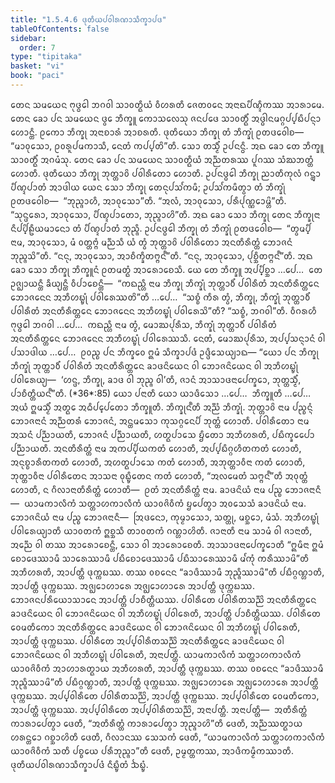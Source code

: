 ```yaml
---
title: "1.5.4.6 ᨴᩩᨲᩥᨿᨸᩅᩤᩁᨱᩣᩈᩥᨠ᩠ᨡᩣᨸᨴ"
tableOfContents: false
sidebar:
  order: 7
type: "tipitaka"
basket: "vi"
book: "paci"
---
```



<DynamicBreadcrumb />

<Division number="242" book="paci">

<Paragraph number="784" book="paci">
ᨲᩮᨶ ᩈᨾᨿᩮᨶ ᨻᩩᨴ᩠ᨵᩮᩤ ᨽᨣᩅᩤ ᩈᩣᩅᨲ᩠ᨳᩥᨿᩴ ᩅᩥᩉᩁᨲᩥ ᨩᩮᨲᩅᨶᩮ ᩋᨶᩣᨳᨸᩥᨱ᩠ᨯᩥᨠᩔ ᩋᩣᩁᩣᨾᩮ. ᨲᩮᨶ ᨡᩮᩣ ᨸᨶ ᩈᨾᨿᩮᨶ ᨴ᩠ᩅᩮ ᨽᩥᨠ᩠ᨡᩪ ᨠᩮᩣᩈᩃᩮᩈᩩ ᨩᨶᨸᨴᩮ ᩈᩣᩅᨲ᩠ᨳᩥᩴ ᩋᨴ᩠ᨵᩤᨶᨾᨣ᩠ᨣᨸ᩠ᨸᨭᩥᨸᨶ᩠ᨶᩣ ᩉᩮᩣᨶ᩠ᨲᩥ. ᩑᨠᩮᩣ ᨽᩥᨠ᩠ᨡᩩ ᩋᨶᩣᨧᩣᩁᩴ ᩋᩣᨧᩁᨲᩥ. ᨴᩩᨲᩥᨿᩮᩣ ᨽᩥᨠ᩠ᨡᩩ ᨲᩴ ᨽᩥᨠ᩠ᨡᩩᩴ ᩑᨲᨴᩅᩮᩤᨧ—  “ᨾᩣᩅᩩᩈᩮᩣ, ᩑᩅᩁᩪᨸᨾᨠᩣᩈᩥ, ᨶᩮᨲᩴ ᨠᨸ᩠ᨸᨲᩦ”ᨲᩥ. ᩈᩮᩣ ᨲᩈ᩠ᨾᩥᩴ ᩏᨸᨶᨶ᩠ᨵᩥ. ᩋᨳ ᨡᩮᩣ ᨲᩮ ᨽᩥᨠ᩠ᨡᩪ ᩈᩣᩅᨲ᩠ᨳᩥᩴ ᩋᨣᨾᩴᩈᩩ. ᨲᩮᨶ ᨡᩮᩣ ᨸᨶ ᩈᨾᨿᩮᨶ ᩈᩣᩅᨲ᩠ᨳᩥᨿᩴ ᩋᨬ᩠ᨬᨲᩁᩔ ᨸᩪᨣᩔ ᩈᩴᨥᨽᨲ᩠ᨲᩴ ᩉᩮᩣᨲᩥ. ᨴᩩᨲᩥᨿᩮᩣ ᨽᩥᨠ᩠ᨡᩩ ᨽᩩᨲ᩠ᨲᩣᩅᩦ ᨸᩅᩤᩁᩥᨲᩮᩣ ᩉᩮᩣᨲᩥ. ᩏᨸᨶᨴ᩠ᨵᩮᩤ ᨽᩥᨠ᩠ᨡᩩ ᨬᩣᨲᩥᨠᩩᩃᩴ ᨣᨶ᩠ᨲ᩠ᩅᩣ ᨸᩥᨱ᩠ᨯᨸᩣᨲᩴ ᩋᩣᨴᩤᨿ ᨿᩮᨶ ᩈᩮᩣ ᨽᩥᨠ᩠ᨡᩩ ᨲᩮᨶᩩᨸᩈᩘᨠᨾᩥ; ᩏᨸᩈᩘᨠᨾᩥᨲ᩠ᩅᩣ ᨲᩴ ᨽᩥᨠ᩠ᨡᩩᩴ ᩑᨲᨴᩅᩮᩤᨧ—  “ᨽᩩᨬ᩠ᨩᩣᩉᩥ, ᩋᩣᩅᩩᩈᩮᩣ”ᨲᩥ. “ᩋᩃᩴ, ᩋᩣᩅᩩᩈᩮᩣ, ᨸᩁᩥᨸᩩᨱ᩠ᨱᩮᩣᨾ᩠ᩉᩦ”ᨲᩥ. “ᩈᩩᨶ᩠ᨴᩁᩮᩣ, ᩋᩣᩅᩩᩈᩮᩣ, ᨸᩥᨱ᩠ᨯᨸᩣᨲᩮᩣ, ᨽᩩᨬ᩠ᨩᩣᩉᩦ”ᨲᩥ. ᩋᨳ ᨡᩮᩣ ᩈᩮᩣ ᨽᩥᨠ᩠ᨡᩩ ᨲᩮᨶ ᨽᩥᨠ᩠ᨡᩩᨶᩣ ᨶᩥᨸ᩠ᨸᩦᩊᩥᨿᨾᩣᨶᩮᩣ ᨲᩴ ᨸᩥᨱ᩠ᨯᨸᩣᨲᩴ ᨽᩩᨬ᩠ᨩᩥ. ᩏᨸᨶᨴ᩠ᨵᩮᩤ ᨽᩥᨠ᩠ᨡᩩ ᨲᩴ ᨽᩥᨠ᩠ᨡᩩᩴ ᩑᨲᨴᩅᩮᩤᨧ—  “ᨲ᩠ᩅᨾ᩠ᨸᩥ ᨶᩣᨾ, ᩋᩣᩅᩩᩈᩮᩣ, ᨾᩴ ᩅᨲ᩠ᨲᨻ᩠ᨻᩴ ᨾᨬ᩠ᨬᩈᩥ ᨿᩴ ᨲ᩠ᩅᩴ ᨽᩩᨲ᩠ᨲᩣᩅᩦ ᨸᩅᩤᩁᩥᨲᩮᩣ ᩋᨶᨲᩥᩁᩥᨲ᩠ᨲᩴ ᨽᩮᩣᨩᨶᩴ ᨽᩩᨬ᩠ᨩᩈᩦ”ᨲᩥ. “ᨶᨶᩩ, ᩋᩣᩅᩩᩈᩮᩣ, ᩋᩣᨧᩥᨠ᩠ᨡᩥᨲᨻ᩠ᨻᨶ᩺”ᨲᩥ. “ᨶᨶᩩ, ᩋᩣᩅᩩᩈᩮᩣ, ᨸᩩᨧ᩠ᨨᩥᨲᨻ᩠ᨻᨶ᩺”ᨲᩥ.
</Paragraph>

<Paragraph number="785" book="paci">
ᩋᨳ ᨡᩮᩣ ᩈᩮᩣ ᨽᩥᨠ᩠ᨡᩩ ᨽᩥᨠ᩠ᨡᩪᨶᩴ ᩑᨲᨾᨲ᩠ᨳᩴ ᩋᩣᩁᩮᩣᨧᩮᩈᩥ. ᨿᩮ ᨲᩮ ᨽᩥᨠ᩠ᨡᩪ ᩋᨸ᩠ᨸᩥᨧ᩠ᨨᩣ …ᨸᩮ…  ᨲᩮ ᩏᨩ᩠ᨫᩣᨿᨶ᩠ᨲᩥ ᨡᩥᨿ᩠ᨿᨶ᩠ᨲᩥ ᩅᩥᨸᩣᨧᩮᨶ᩠ᨲᩥ—  “ᨠᨳᨬ᩠ᩉᩥ ᨶᩣᨾ ᨽᩥᨠ᩠ᨡᩩ ᨽᩥᨠ᩠ᨡᩩᩴ ᨽᩩᨲ᩠ᨲᩣᩅᩥᩴ ᨸᩅᩤᩁᩥᨲᩴ ᩋᨶᨲᩥᩁᩥᨲ᩠ᨲᩮᨶ ᨽᩮᩣᨩᨶᩮᨶ ᩋᨽᩥᩉᨭ᩠ᨮᩩᩴ ᨸᩅᩤᩁᩮᩔᨲᩦ”ᨲᩥ …ᨸᩮ…  “ᩈᨧ᩠ᨧᩴ ᨠᩥᩁ ᨲ᩠ᩅᩴ, ᨽᩥᨠ᩠ᨡᩩ, ᨽᩥᨠ᩠ᨡᩩᩴ ᨽᩩᨲ᩠ᨲᩣᩅᩥᩴ ᨸᩅᩤᩁᩥᨲᩴ ᩋᨶᨲᩥᩁᩥᨲ᩠ᨲᩮᨶ ᨽᩮᩣᨩᨶᩮᨶ ᩋᨽᩥᩉᨭ᩠ᨮᩩᩴ ᨸᩅᩤᩁᩮᩈᩦ”ᨲᩥ? “ᩈᨧ᩠ᨧᩴ, ᨽᨣᩅᩤ”ᨲᩥ. ᩅᩥᨣᩁᩉᩥ ᨻᩩᨴ᩠ᨵᩮᩤ ᨽᨣᩅᩤ …ᨸᩮ…  ᨠᨳᨬ᩠ᩉᩥ ᨶᩣᨾ ᨲ᩠ᩅᩴ, ᨾᩮᩣᨥᨸᩩᩁᩥᩈ, ᨽᩥᨠ᩠ᨡᩩᩴ ᨽᩩᨲ᩠ᨲᩣᩅᩥᩴ ᨸᩅᩤᩁᩥᨲᩴ ᩋᨶᨲᩥᩁᩥᨲ᩠ᨲᩮᨶ ᨽᩮᩣᨩᨶᩮᨶ ᩋᨽᩥᩉᨭ᩠ᨮᩩᩴ ᨸᩅᩤᩁᩮᩔᩈᩥ. ᨶᩮᨲᩴ, ᨾᩮᩣᨥᨸᩩᩁᩥᩈ, ᩋᨸ᩠ᨸᩈᨶ᩠ᨶᩣᨶᩴ ᩅᩤ ᨸᩈᩣᨴᩤᨿ …ᨸᩮ…  ᩑᩅᨬ᩠ᨧ ᨸᨶ ᨽᩥᨠ᩠ᨡᩅᩮ ᩍᨾᩴ ᩈᩥᨠ᩠ᨡᩣᨸᨴᩴ ᩏᨴ᩠ᨴᩥᩈᩮᨿ᩠ᨿᩣᨳ—
</Paragraph>

</Division>
<Division number="243" book="paci">

<Paragraph number="786" book="paci">
<Emphasis>“ᨿᩮᩣ ᨸᨶ ᨽᩥᨠ᩠ᨡᩩ ᨽᩥᨠ᩠ᨡᩩᩴ ᨽᩩᨲ᩠ᨲᩣᩅᩥᩴ ᨸᩅᩤᩁᩥᨲᩴ ᩋᨶᨲᩥᩁᩥᨲ᩠ᨲᩮᨶ ᨡᩣᨴᨶᩦᨿᩮᨶ ᩅᩤ ᨽᩮᩣᨩᨶᩦᨿᩮᨶ ᩅᩤ ᩋᨽᩥᩉᨭ᩠ᨮᩩᩴ ᨸᩅᩤᩁᩮᨿ᩠ᨿ—  ‘ᩉᨶ᩠ᨴ, ᨽᩥᨠ᩠ᨡᩩ, ᨡᩣᨴ ᩅᩤ ᨽᩩᨬ᩠ᨩ ᩅᩤ’ᨲᩥ, ᨩᩣᨶᩴ ᩋᩣᩈᩣᨴᨶᩣᨸᩮᨠ᩠ᨡᩮᩣ, ᨽᩩᨲ᩠ᨲᩈ᩠ᨾᩥᩴ, ᨸᩣᨧᩥᨲ᩠ᨲᩥᨿᨶ᩺”</Emphasis>ᨲᩥ. (*36*:<Emphasis>85</Emphasis>)
</Paragraph>

</Division>
<Division number="244" book="paci">

<Paragraph number="787" book="paci">
<Emphasis>ᨿᩮᩣ ᨸᨶᩣ</Emphasis>ᨲᩥ ᨿᩮᩣ ᨿᩣᨴᩥᩈᩮᩣ …ᨸᩮ…  <Emphasis>ᨽᩥᨠ᩠ᨡᩪ</Emphasis>ᨲᩥ …ᨸᩮ…  ᩋᨿᩴ ᩍᨾᩈ᩠ᨾᩥᩴ ᩋᨲ᩠ᨳᩮ ᩋᨵᩥᨸ᩠ᨸᩮᨲᩮᩣ ᨽᩥᨠ᩠ᨡᩪᨲᩥ.
</Paragraph>

<Paragraph number="788" book="paci">
<Emphasis>ᨽᩥᨠ᩠ᨡᩩᨶ᩺</Emphasis>ᨲᩥ ᩋᨬ᩠ᨬᩴ ᨽᩥᨠ᩠ᨡᩩᩴ.
</Paragraph>

<Paragraph number="789" book="paci">
<Emphasis>ᨽᩩᨲ᩠ᨲᩣᩅᩦ</Emphasis> ᨶᩣᨾ ᨸᨬ᩠ᨧᨶ᩠ᨶᩴ ᨽᩮᩣᨩᨶᩣᨶᩴ ᩋᨬ᩠ᨬᨲᩁᩴ ᨽᩮᩣᨩᨶᩴ, ᩋᨶ᩠ᨲᨾᩈᩮᩣ ᨠᩩᩈᨣ᩠ᨣᩮᨶᨸᩥ ᨽᩩᨲ᩠ᨲᩴ ᩉᩮᩣᨲᩥ.
</Paragraph>

<Paragraph number="790" book="paci">
<Emphasis>ᨸᩅᩤᩁᩥᨲᩮᩣ</Emphasis> ᨶᩣᨾ ᩋᩈᨶᩴ ᨸᨬ᩠ᨬᩣᨿᨲᩥ, ᨽᩮᩣᨩᨶᩴ ᨸᨬ᩠ᨬᩣᨿᨲᩥ, ᩉᨲ᩠ᨳᨸᩣᩈᩮ ᨮᩥᨲᩮᩣ ᩋᨽᩥᩉᩁᨲᩥ, ᨸᨭᩥᨠ᩠ᨡᩮᨸᩮᩣ ᨸᨬ᩠ᨬᩣᨿᨲᩥ.
</Paragraph>

<Paragraph number="791" book="paci">
<Emphasis>ᩋᨶᨲᩥᩁᩥᨲ᩠ᨲᩴ</Emphasis> ᨶᩣᨾ ᩋᨠᨸ᩠ᨸᩥᨿᨠᨲᩴ ᩉᩮᩣᨲᩥ, ᩋᨸ᩠ᨸᨭᩥᨣ᩠ᨣᩉᩥᨲᨠᨲᩴ ᩉᩮᩣᨲᩥ, ᩋᨶᩩᨧ᩠ᨧᩣᩁᩥᨲᨠᨲᩴ ᩉᩮᩣᨲᩥ, ᩋᩉᨲ᩠ᨳᨸᩣᩈᩮ ᨠᨲᩴ ᩉᩮᩣᨲᩥ, ᩋᨽᩩᨲ᩠ᨲᩣᩅᩥᨶᩣ ᨠᨲᩴ ᩉᩮᩣᨲᩥ, ᨽᩩᨲ᩠ᨲᩣᩅᩥᨶᩣ ᨸᩅᩤᩁᩥᨲᩮᨶ ᩋᩣᩈᨶᩣ ᩅᩩᨭ᩠ᨮᩥᨲᩮᨶ ᨠᨲᩴ ᩉᩮᩣᨲᩥ, “ᩋᩃᨾᩮᨲᩴ ᩈᨻ᩠ᨻᨶ᩺”ᨲᩥ ᩋᩅᩩᨲ᩠ᨲᩴ ᩉᩮᩣᨲᩥ, ᨶ ᨣᩥᩃᩣᨶᩣᨲᩥᩁᩥᨲ᩠ᨲᩴ ᩉᩮᩣᨲᩥ—  ᩑᨲᩴ ᩋᨶᨲᩥᩁᩥᨲ᩠ᨲᩴ ᨶᩣᨾ.
</Paragraph>

<Paragraph number="792" book="paci">
<Emphasis>ᨡᩣᨴᨶᩦᨿᩴ</Emphasis> ᨶᩣᨾ ᨸᨬ᩠ᨧ ᨽᩮᩣᨩᨶᩣᨶᩥ—  ᨿᩣᨾᨠᩣᩃᩥᨠᩴ ᩈᨲ᩠ᨲᩣᩉᨠᩣᩃᩥᨠᩴ ᨿᩣᩅᨩᩦᩅᩥᨠᩴ ᨮᨸᩮᨲ᩠ᩅᩣ ᩋᩅᩈᩮᩈᩴ ᨡᩣᨴᨶᩦᨿᩴ ᨶᩣᨾ.
</Paragraph>

<Paragraph number="793" book="paci">
<Emphasis>ᨽᩮᩣᨩᨶᩦᨿᩴ</Emphasis> ᨶᩣᨾ ᨸᨬ᩠ᨧ ᨽᩮᩣᨩᨶᩣᨶᩥ—  ᩒᨴᨶᩮᩣ, ᨠᩩᨾ᩠ᨾᩣᩈᩮᩣ, ᩈᨲ᩠ᨲᩩ, ᨾᨧ᩠ᨨᩮᩣ, ᨾᩴᩈᩴ.
</Paragraph>

<Paragraph number="794" book="paci">
<Emphasis>ᩋᨽᩥᩉᨭ᩠ᨮᩩᩴ ᨸᩅᩤᩁᩮᨿ᩠ᨿᩣ</Emphasis>ᨲᩥ ᨿᩣᩅᨲᨠᩴ ᩍᨧ᩠ᨨᩈᩥ ᨲᩣᩅᨲᨠᩴ ᨣᨱ᩠ᩉᩣᩉᩦᨲᩥ.
</Paragraph>

<Paragraph number="795" book="paci">
<Emphasis>ᨩᩣᨶᩣᨲᩥ</Emphasis> ᨶᩣᨾ ᩈᩣᨾᩴ ᩅᩤ ᨩᩣᨶᩣᨲᩥ, ᩋᨬ᩠ᨬᩮ ᩅᩤ ᨲᩔ ᩋᩣᩁᩮᩣᨧᩮᨶ᩠ᨲᩥ, ᩈᩮᩣ ᩅᩤ ᩋᩣᩁᩮᩣᨧᩮᨲᩥ.
</Paragraph>

<Paragraph number="796" book="paci">
<Emphasis>ᩋᩣᩈᩣᨴᨶᩣᨸᩮᨠ᩠ᨡᩮᩣ</Emphasis>ᨲᩥ “ᩍᨾᩥᨶᩣ ᩍᨾᩴ ᨧᩮᩣᨴᩮᩔᩣᨾᩥ ᩈᩣᩁᩮᩔᩣᨾᩥ ᨸᨭᩥᨧᩮᩣᨴᩮᩔᩣᨾᩥ ᨸᨭᩥᩈᩣᩁᩮᩔᩣᨾᩥ ᨾᩘᨠᩩᩴ ᨠᩁᩥᩔᩣᨾᩦ”ᨲᩥ ᩋᨽᩥᩉᩁᨲᩥ, ᩋᩣᨸᨲ᩠ᨲᩥ ᨴᩩᨠ᩠ᨠᨭᩔ. ᨲᩔ ᩅᨧᨶᩮᨶ “ᨡᩣᨴᩥᩔᩣᨾᩥ ᨽᩩᨬ᩠ᨩᩥᩔᩣᨾᩦ”ᨲᩥ ᨸᨭᩥᨣ᩠ᨣᨱ᩠ᩉᩣᨲᩥ, ᩋᩣᨸᨲ᩠ᨲᩥ ᨴᩩᨠ᩠ᨠᨭᩔ. ᩋᨩ᩠ᨫᩮᩣᩉᩣᩁᩮ ᩋᨩ᩠ᨫᩮᩣᩉᩣᩁᩮ ᩋᩣᨸᨲ᩠ᨲᩥ ᨴᩩᨠ᩠ᨠᨭᩔ. ᨽᩮᩣᨩᨶᨸᩁᩥᨿᩮᩣᩈᩣᨶᩮ ᩋᩣᨸᨲ᩠ᨲᩥ ᨸᩣᨧᩥᨲ᩠ᨲᩥᨿᩔ.
</Paragraph>

</Division>
<Division number="245" book="paci">

<Paragraph number="797" book="paci">
ᨸᩅᩤᩁᩥᨲᩮ ᨸᩅᩤᩁᩥᨲᩈᨬ᩠ᨬᩦ ᩋᨶᨲᩥᩁᩥᨲ᩠ᨲᩮᨶ ᨡᩣᨴᨶᩦᨿᩮᨶ ᩅᩤ ᨽᩮᩣᨩᨶᩦᨿᩮᨶ ᩅᩤ ᩋᨽᩥᩉᨭ᩠ᨮᩩᩴ ᨸᩅᩤᩁᩮᨲᩥ, ᩋᩣᨸᨲ᩠ᨲᩥ ᨸᩣᨧᩥᨲ᩠ᨲᩥᨿᩔ. ᨸᩅᩤᩁᩥᨲᩮ ᩅᩮᨾᨲᩥᨠᩮᩣ ᩋᨶᨲᩥᩁᩥᨲ᩠ᨲᩮᨶ ᨡᩣᨴᨶᩦᨿᩮᨶ ᩅᩤ ᨽᩮᩣᨩᨶᩦᨿᩮᨶ ᩅᩤ ᩋᨽᩥᩉᨭ᩠ᨮᩩᩴ ᨸᩅᩤᩁᩮᨲᩥ, ᩋᩣᨸᨲ᩠ᨲᩥ ᨴᩩᨠ᩠ᨠᨭᩔ. ᨸᩅᩤᩁᩥᨲᩮ ᩋᨸ᩠ᨸᩅᩤᩁᩥᨲᩈᨬ᩠ᨬᩦ ᩋᨶᨲᩥᩁᩥᨲ᩠ᨲᩮᨶ ᨡᩣᨴᨶᩦᨿᩮᨶ ᩅᩤ ᨽᩮᩣᨩᨶᩦᨿᩮᨶ ᩅᩤ ᩋᨽᩥᩉᨭ᩠ᨮᩩᩴ ᨸᩅᩤᩁᩮᨲᩥ, ᩋᨶᩣᨸᨲ᩠ᨲᩥ. ᨿᩣᨾᨠᩣᩃᩥᨠᩴ ᩈᨲ᩠ᨲᩣᩉᨠᩣᩃᩥᨠᩴ ᨿᩣᩅᨩᩦᩅᩥᨠᩴ ᩋᩣᩉᩣᩁᨲ᩠ᨳᩣᨿ ᩋᨽᩥᩉᩁᨲᩥ, ᩋᩣᨸᨲ᩠ᨲᩥ ᨴᩩᨠ᩠ᨠᨭᩔ. ᨲᩔ ᩅᨧᨶᩮᨶ “ᨡᩣᨴᩥᩔᩣᨾᩥ ᨽᩩᨬ᩠ᨩᩥᩔᩣᨾᩦ”ᨲᩥ ᨸᨭᩥᨣ᩠ᨣᨱ᩠ᩉᩣᨲᩥ, ᩋᩣᨸᨲ᩠ᨲᩥ ᨴᩩᨠ᩠ᨠᨭᩔ. ᩋᨩ᩠ᨫᩮᩣᩉᩣᩁᩮ ᩋᨩ᩠ᨫᩮᩣᩉᩣᩁᩮ ᩋᩣᨸᨲ᩠ᨲᩥ ᨴᩩᨠ᩠ᨠᨭᩔ. ᩋᨸ᩠ᨸᩅᩤᩁᩥᨲᩮ ᨸᩅᩤᩁᩥᨲᩈᨬ᩠ᨬᩦ, ᩋᩣᨸᨲ᩠ᨲᩥ ᨴᩩᨠ᩠ᨠᨭᩔ. ᩋᨸ᩠ᨸᩅᩤᩁᩥᨲᩮ ᩅᩮᨾᨲᩥᨠᩮᩣ, ᩋᩣᨸᨲ᩠ᨲᩥ ᨴᩩᨠ᩠ᨠᨭᩔ. ᩋᨸ᩠ᨸᩅᩤᩁᩥᨲᩮ ᩋᨸ᩠ᨸᩅᩤᩁᩥᨲᩈᨬ᩠ᨬᩦ, ᩋᨶᩣᨸᨲ᩠ᨲᩥ.
</Paragraph>

</Division>
<Division number="246" book="paci">

<Paragraph number="798" book="paci">
ᩋᨶᩣᨸᨲ᩠ᨲᩥ—  ᩋᨲᩥᩁᩥᨲ᩠ᨲᩴ ᨠᩣᩁᩣᨸᩮᨲ᩠ᩅᩣ ᨴᩮᨲᩥ, “ᩋᨲᩥᩁᩥᨲ᩠ᨲᩴ ᨠᩣᩁᩣᨸᩮᨲ᩠ᩅᩣ ᨽᩩᨬ᩠ᨩᩣᩉᩦ”ᨲᩥ ᨴᩮᨲᩥ, ᩋᨬ᩠ᨬᩔᨲ᩠ᨳᩣᨿ ᩉᩁᨶ᩠ᨲᩮᩣ ᨣᨧ᩠ᨨᩣᩉᩦᨲᩥ ᨴᩮᨲᩥ, ᨣᩥᩃᩣᨶᩔ ᩈᩮᩈᨠᩴ ᨴᩮᨲᩥ, “ᨿᩣᨾᨠᩣᩃᩥᨠᩴ ᩈᨲ᩠ᨲᩣᩉᨠᩣᩃᩥᨠᩴ ᨿᩣᩅᨩᩦᩅᩥᨠᩴ ᩈᨲᩥ ᨸᨧ᩠ᨧᨿᩮ ᨸᩁᩥᨽᩩᨬ᩠ᨩᩣ”ᨲᩥ ᨴᩮᨲᩥ, ᩏᨾ᩠ᨾᨲ᩠ᨲᨠᩔ, ᩋᩣᨴᩥᨠᨾ᩠ᨾᩥᨠᩔᩣᨲᩥ.

</Paragraph>
</Division>

<Paragraph number="799" type="center" book="paci">
ᨴᩩᨲᩥᨿᨸᩅᩤᩁᨱᩣᩈᩥᨠ᩠ᨡᩣᨸᨴᩴ ᨶᩥᨭ᩠ᨮᩥᨲᩴ ᨨᨭ᩠ᨮᩴ.
</Paragraph>